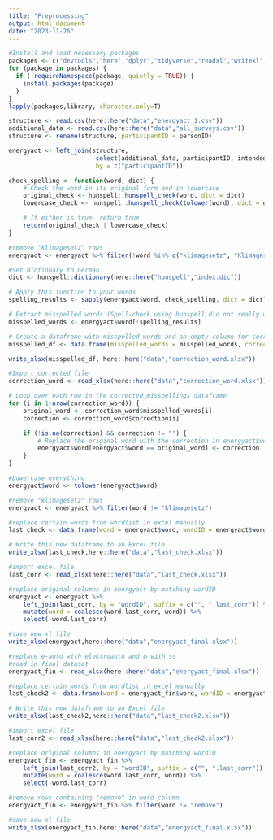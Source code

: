 ```yaml
---
title: "Preprocessing"
output: html_document
date: "2023-11-26"
---
```


```r
#Install and load necessary packages
packages <- c("devtools","here","dplyr","tidyverse","readxl","writexl","hunspell")
for (package in packages) {
  if (!requireNamespace(package, quietly = TRUE)) {
    install.packages(package)
  }
}
lapply(packages,library, character.only=T)
```

```r
structure <- read.csv(here::here("data","energyact_1.csv"))
additional_data <- read.csv(here::here("data","all_surveys.csv"))
structure <- rename(structure, participantID = personID)

energyact <- left_join(structure, 
                        select(additional_data, participantID, intendedVote, ratingLaw, mean_valence_macro), 
                        by = c("participantID"))
```

```r
check_spelling <- function(word, dict) {
    # Check the word in its original form and in lowercase
    original_check <- hunspell::hunspell_check(word, dict = dict)
    lowercase_check <- hunspell::hunspell_check(tolower(word), dict = dict)

    # If either is true, return true
    return(original_check | lowercase_check)
}

#remove "klimagesetz" rows
energyact <- energyact %>% filter(!word %in% c("klimagesetz", "Klimagesetz"))

#Set dictionary to German
dict <- hunspell::dictionary(here::here("hunspell","index.dic"))

# Apply this function to your words
spelling_results <- sapply(energyact$word, check_spelling, dict = dict)

# Extract misspelled words (Spell-check using hunspell did not really work, so check misspelled words manually)
misspelled_words <- energyact$word[!spelling_results]

# Create a dataframe with misspelled words and an empty column for corrections
misspelled_df <- data.frame(misspelled_words = misspelled_words, correction = NA)

write_xlsx(misspelled_df, here::here("data","correction_word.xlsx"))
```

```r
#Import corrected file
correction_word <- read_xlsx(here::here("data","correction_word.xlsx"))

# Loop over each row in the corrected_misspellings dataframe
for (i in 1:nrow(correction_word)) {
    original_word <- correction_word$misspelled_words[i]
    correction <- correction_word$correction[i]

    if (!is.na(correction) && correction != "") {
        # Replace the original word with the correction in energyact$word
        energyact$word[energyact$word == original_word] <- correction
    }
}
```

```r
#Lowercase everything
energyact$word <- tolower(energyact$word)

#remove "klimagesetz" rows
energyact <- energyact %>% filter(word != "klimagesetz")

#replace certain words from wordlist in excel manually
last_check <- data.frame(word = energyact$word, wordID = energyact$wordID)

# Write this new dataframe to an Excel file
write_xlsx(last_check,here::here("data","last_check.xlsx"))

#import excel file
last_corr <- read_xlsx(here::here("data","last_check.xlsx"))
```

```r
#replace original columns in energyact by matching wordID
energyact <- energyact %>%
    left_join(last_corr, by = "wordID", suffix = c("", ".last_corr")) %>%
    mutate(word = coalesce(word.last_corr, word)) %>%
    select(-word.last_corr)

#save new xl file
write_xlsx(energyact,here::here("data","energyact_final.xlsx"))
```

```r
#replace e-auto with elektroauto and ẞ with ss 
#read in final dataset
energyact_fin <- read_xlsx(here::here("data","energyact_final.xlsx"))

#replace certain words from wordlist in excel manually
last_check2 <- data.frame(word = energyact_fin$word, wordID = energyact_fin$wordID)

# Write this new dataframe to an Excel file
write_xlsx(last_check2,here::here("data","last_check2.xlsx"))

#import excel file
last_corr2 <- read_xlsx(here::here("data","last_check2.xlsx"))

#replace original columns in energyact by matching wordID
energyact_fin <- energyact_fin %>%
    left_join(last_corr2, by = "wordID", suffix = c("", ".last_corr")) %>%
    mutate(word = coalesce(word.last_corr, word)) %>%
    select(-word.last_corr)

#remove rows containing "remove" in word column
energyact_fin <- energyact_fin %>% filter(word != "remove")

#save new xl file
write_xlsx(energyact_fin,here::here("data","energyact_final.xlsx"))
```


